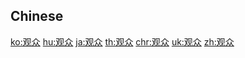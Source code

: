 {{also|觀眾}}
==Chinese==
{{zh-see|觀眾}}

[[ko:观众]]
[[hu:观众]]
[[ja:观众]]
[[th:观众]]
[[chr:观众]]
[[uk:观众]]
[[zh:观众]]